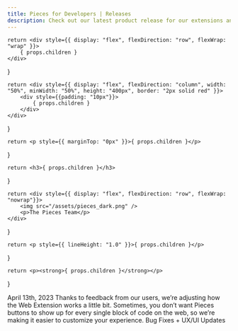 ```yaml
---
title: Pieces for Developers | Releases
description: Check out our latest product release for our extensions and plugins and learn how to use never before seen features.
---
```



    return <div style={{ display: "flex", flexDirection: "row", flexWrap: "wrap" }}>
        { props.children }
    </div>
}

    return <div style={{ display: "flex", flexDirection: "column", width: "50%", minWidth: "50%", height: "400px", border: "2px solid red" }}>
        <div style={{padding: "10px"}}>
            { props.children }
        </div>
    </div>
}

    return <p style={{ marginTop: "0px" }}>{ props.children }</p>
}

    return <h3>{ props.children }</h3>
}

    return <div style={{ display: "flex", flexDirection: "row", flexWrap: "nowrap"}}>
        <img src="/assets/pieces_dark.png" />
        <p>The Pieces Team</p>
    </div>
}

    return <p style={{ lineHeight: "1.0" }}>{ props.children }</p>
}

    return <p><strong>{ props.children }</strong></p>
}


<MainContainer>
    <Card>
        <Date>April 13th, 2023</Date>
        <Title>Pieces Web Extension 2.6.0: Enable/Disable Pieces Buttons by Default</Title>
        <Author></Author>
        <Snip>Thanks to feedback from our users, we’re adjusting how the Web Extension works a little bit. Sometimes, you don’t want Pieces buttons to show up for every single block of code on the web, so we’re making it easier to customize your experience.</Snip>
        <Tags>Bug Fixes + UX/UI Updates</Tags>
    </Card>
</MainContainer>

